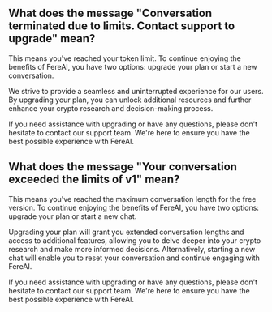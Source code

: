 
## What does the message "Conversation terminated due to limits. Contact support to upgrade" mean?

This means you've reached your token limit. To continue enjoying the benefits of FereAI, you have two options: upgrade your plan or start a new conversation.

We strive to provide a seamless and uninterrupted experience for our users. By upgrading your plan, you can unlock additional resources and further enhance your crypto research and decision-making process.

If you need assistance with upgrading or have any questions, please don't hesitate to contact our support team. We're here to ensure you have the best possible experience with FereAI.

## What does the message "Your conversation exceeded the limits of v1" mean?

This means you've reached the maximum conversation length for the free version. To continue enjoying the benefits of FereAI, you have two options: upgrade your plan or start a new chat.

Upgrading your plan will grant you extended conversation lengths and access to additional features, allowing you to delve deeper into your crypto research and make more informed decisions. Alternatively, starting a new chat will enable you to reset your conversation and continue engaging with FereAI.

If you need assistance with upgrading or have any questions, please don't hesitate to contact our support team. We're here to ensure you have the best possible experience with FereAI.
